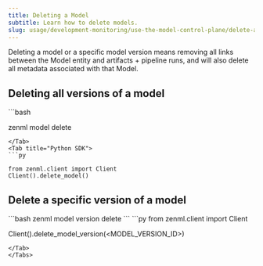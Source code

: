 ---
title: Deleting a Model
subtitle: Learn how to delete models.
slug: usage/development-monitoring/use-the-model-control-plane/delete-a-model
---


Deleting a model or a specific model version means removing all links between the Model entity and artifacts + pipeline runs, and will also delete all metadata associated with that Model.

## Deleting all versions of a model

<Tabs>
<Tab title="CLI">
```bash

zenml model delete
```
</Tab>
<Tab title="Python SDK">
```py

from zenml.client import Client
Client().delete_model()
```
</Tab>
</Tabs>


## Delete a specific version of a model
<Tabs>
<Tab title="CLI">
```bash
zenml model version delete <MODEL_VERSION_NAME>
```
</Tab>
<Tab title="Python SDK">
```py
from zenml.client import Client

Client().delete_model_version(<MODEL_VERSION_ID>)
```
</Tab>
</Tabs>
